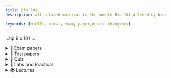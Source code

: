 ```yaml
---
title: Bio 101  
description: all related material to the module Bio 101 offered by biust  

keywords: [bio101, biust, exam, paper,desire chingwaru]
---
```

:::tip Bio 101
:::


<details>
<summary>📝 Exam papers</summary>

## Main exams
> - <AuthenticatedLink href="https://drive.google.com/file/d/1ImXXplm9RxaTjQrs4oO-1KiYZ5sgmmU9/view?usp=drive_link" Icon={FaFileAlt} title="Exam" year = "2016" />
> - <AuthenticatedLink href="https://drive.google.com/file/d/1s_zxyvdkh8MIGflfcr6V6lnbradwDgu-/view?usp=drive_link" Icon={FaFileAlt} title="Exam" year = "2018"/>
> - <AuthenticatedLink href="https://drive.google.com/file/d/1Rr9S_TXlp5FInaiwi1QYkDd-0uZh3FGX/view?usp=drive_link" Icon={FaFileAlt} title="2015 exam"/>
> - <AuthenticatedLink href="https://drive.google.com/file/d/1bePHvQZGos5_H4Id-5FNqoUh-g2DQLVr/view?usp=drive_link" Icon={FaFileAlt} title="2016 exam"/>
> - <AuthenticatedLink href="https://drive.google.com/file/d/14nAawkogyZZ29gnCN2xI1OdH3BUglQok/view?usp=drive_link" Icon={FaFileAlt} title="2019 Exam"/>
> - <AuthenticatedLink href="https://drive.google.com/file/d/1fvO_kfc_m--BZYx490w6x_2xTEDHo6MJ/view?usp=drive_link" Icon={FaFileAlt} title="2023 exam"/>

## Supplementary exams
> - <AuthenticatedLink href="https://drive.google.com/file/d/1idv5-4wKflhLJm50uVCR4lVm2HSwMSFf/view?usp=drive_link" Icon={FaFileAlt} title="2016 Supplementary Exam"/>
> - <AuthenticatedLink href="https://drive.google.com/file/d/110vllbDghuAxkx0x-RcWzCQ9lxzrvRGw/view?usp=drive_link" Icon={FaFileAlt} title="2023 exam"/>
> - <AuthenticatedLink href="https://drive.google.com/file/d/1FO0YdITRDSNcLaIzHatZMJB2mpfV7bqa/view?usp=drive_link" Icon={FaFileAlt} title="2016 exam"/>
</details>

<details>
<summary>📝 Test papers</summary>

> - <AuthenticatedLink href="https://drive.google.com/file/d/1MoUCRdDOcEj6SPntPxkXNBdX0C44kKYu/view?usp=drive_link" Icon={FaPencilAlt} title="2016 Test 1"/>
> - <AuthenticatedLink href="https://drive.google.com/file/d/1XYzhzwA9lf4cldtDODNaqus5n2UsUpC4/view?usp=drive_link" Icon={FaPencilAlt} title="2017-2018 Test mid-sem"/>
> - <AuthenticatedLink href="https://drive.google.com/file/d/1YpC3RTII5W2vExBes7fvFTyWXg7ej0Yf/view?usp=sharing" Icon={FaPencilAlt} title="2021/2022 Test 1"/>
> - <AuthenticatedLink href="https://drive.google.com/file/d/1v6-KA5H1WaOcFk8-A5baXKOZwz9BCA2t/view?usp=drive_link" Icon={FaPencilAlt} title="Test 1 RECENT ⌛" year = "2023"/>
> - <AuthenticatedLink href="https://drive.google.com/file/d/1TPFyyXwBEWpZ0C--RyCrvLCXUMnemRN0/view?usp=drive_link" Icon={FaPencilAlt} title="Test 2 RECENT ⌛" year = "2023"/>
</details>

<details>
<summary>📝 Quiz</summary>

> - <AuthenticatedLink href="https://drive.google.com/file/d/1pRTJKL7E51xHDsz-v-UyuqE7KIeHnlW1/view?usp=drive_link" Icon={FaPencilAlt} title="Quiz 1"/>
> - <AuthenticatedLink href="https://drive.google.com/file/d/12E92V7WVHiY7myeV2R4VXc6bgn1VYo6X/view?usp=drive_link" Icon={FaPencilAlt} title="Quiz 2"/>
> - <AuthenticatedLink href="https://drive.google.com/file/d/1vsLgHYgWkigj0hHwuVjnVjda9hMAevWB/view?usp=drive_link" Icon={FaPencilAlt} title="Quiz 3"/>

## Quiz + Answers
> - <AuthenticatedLink href="https://drive.google.com/file/d/1_RFe4hAGlkrizr_2s9JVu21m2kQX_tmm/view?usp=drive_link" Icon={FaCheck} title="Quiz 2"/>
</details>

<details>
<summary>🧪 Labs and Practical</summary>

:::danger 🔥🔥 Do Not Copy These Labs 
Most likely some goon is going to copy this or try to paraphrase and the chances of similar work with the exact same format and words being found will be high. Please use this as reference and material to teach, form ideas and get a structure for your labs. If you can't do that, please leave immediately. You are better off blank.
:::

## Practicals
> - <AuthenticatedLink href="https://drive.google.com/file/d/1WXL238koYLdpHeR7_hddPJMVFkfDJIhp/view?usp=drive_link" Icon={FaFlask} title="Bio Lab Population Genetics experiment 9" year = "2023"/>
> - <AuthenticatedLink href="https://drive.google.com/file/d/1m1AfSZIrLFBErNQxL07_We-87pARJhuy/view?usp=drive_link" Icon={FaFlask} title="Practical 3 the effect of the temperature and pH V1"/>
> - <AuthenticatedLink href="https://drive.google.com/file/d/1u8tbuvznY_-XWOROYw6DAOOO3LVQIiZ9/view?usp=drive_link" Icon={FaFlask} title="Practical 3 the effect of the temperature and pH V2"/>
> - <AuthenticatedLink href="https://drive.google.com/file/d/1mJWFFrMjUWQAfbsOzgYxbwf36kWJr9Gb/view?usp=drive_link" Icon={FaFlask} title="Practical 7 movement of substances across and through plasma membranes"/>
> - <AuthenticatedLink href="https://drive.google.com/file/d/1zXn1644OKbUApQTURE1Zf8OcE6PCzhb9/view?usp=drive_link" Icon={FaFlask} title="Practical 7 variation 2"/>
> - <AuthenticatedLink href="https://drive.google.com/file/d/1A7ye2mvJMaesCxUsL16zVcIf2N6L-Rmz/view?usp=drive_link" Icon={FaFlask} title="Practical 6 workings "/>

</details>


<details>
<summary>📚 Lectures</summary>

:::warning Currently In Search
searching for content
:::
</details>
